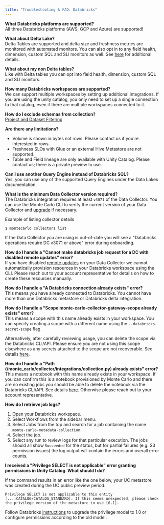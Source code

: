 ```yaml
---
title: "Troubleshooting & FAQ: Databricks"
---
```


**What Databricks platforms are supported?**  
All three Databricks platforms (AWS, GCP and Azure) are supported!

**What about Delta Lake?**  
Delta Tables are supported and delta size and freshness metrics are monitored with automated monitors. You can also opt in to any field health, dimension, custom SQL and SLI monitors as well. See [here](/docs/monitors-overview) for additional details.

**What about my non Delta tables?**  
Like with Delta tables you can opt into field health, dimension, custom SQL and SLI monitors.

**How many Databricks workspaces are supported?**  
We can support multiple workspaces by setting up additional integrations. If you are using the unity catalog, you only need to set up a single connection to that catalog, even if there are multiple workspaces connected to it.

**How do I exclude schemas from collection?**  
[Project and Dataset Filtering](/docs/project-and-dataset-filtering)

**Are there any limitations?**

* Volume is shown in bytes not rows. Please contact us if you're interested in rows.
* Freshness SLOs with Glue or an external Hive Metastore are not supported.
* Table and Field lineage are only available with Unity Catalog. Please contact us; there is a private preview to use.

**Can I use another Query Engine instead of Databricks SQL?**  
Yes, you can use any of the supported Query Engines under the Data Lakes documentation.

**What is the minimum Data Collector version required?**  
The Databricks integration requires at least `v3071` of the Data Collector. You can use the Monte Carlo CLI to verify the current version of your Data Collector and [upgrade](/docs/upgrading-the-data-collector) if necessary.

Example of listing collector details

`$ montecarlo collectors list
`

If the Data Collector you are using is out-of-date you will see a "Databricks operations require DC v3071 or above" error during onboarding.

 **How do I handle a "Cannot make databricks job request for a DC with disabled remote updates" error?**  
If you have disabled [remote updates](/docs/deployment#advanced-options) on your Data Collector we cannot automatically provision resources in your Databricks workspace using the CLI. Please reach out to your account representative for details on how to create these resources manually.

 **How do I handle a "A Databricks connection already exists" error?**  
This means you have already connected to Databricks. You cannot have more than one Databricks metastore or Databricks delta integration.

**How do I handle a "Scope monte-carlo-collector-gateway-scope already exists" error?**  
This means a scope with this name already exists in your workspace. You can specify creating a scope with a different name using the `--databricks-secret-scope` flag. 

Alternatively, after carefully reviewing usage, you can delete the scope via the Databricks CLI/API. Please ensure you are not using this scope elsewhere as any secrets attached to the scope are not recoverable. See details [here](https://docs.databricks.com/security/secrets/secret-scopes.html#delete-a-secret-scope).

**How do I handle a "Path (/monte\_carlo/collector/integrations/collection.py) already exists" error?**  
This means a notebook with this name already exists in your workspace. If you can confirm this is a notebook provisioned by Monte Carlo and there are no existing jobs you should be able to delete the notebook via the Databricks CLI/API. See details [here](https://docs.databricks.com/notebooks/notebooks-manage.html#delete-a-notebook). Otherwise please reach out to your account representative.

**How do I retrieve job logs?**

1. Open your Databricks workspace.
2. Select Workflows from the sidebar menu.
3. Select Jobs from the top and search for a job containing the name `monte-carlo-metadata-collection`.
4. Select the job.
5. Select any run to review logs for that particular execution. The jobs should all show `Succeeded` for the status, but for partial failures (e.g. S3 permission issues) the log output will contain the errors and overall error counts.

**I received a "Privilege SELECT is not applicable" error granting permissions in Unity Catalog. What should I do?**

If the command results in an error like the one below, your UC metastore was created during the UC public preview period. 

`Privilege SELECT is not applicable to this entity [...:CATALOG/CATALOG_STANDARD]. If this seems unexpected, please check the privilege version of the metastore in use [0.1].
`

Follow Databricks [instructions](https://docs.databricks.com/en/data-governance/unity-catalog/manage-privileges/upgrade-privilege-model.html) to upgrade the privilege model to 1.0 or configure permissions according to the old model.